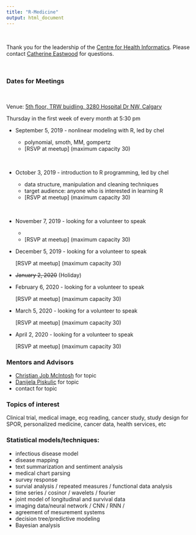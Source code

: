 ```yaml
---
title: "R-Medicine"
output: html_document
---
```


<br>

Thank you for the leadership of the [Centre for Health Informatics](https://cumming.ucalgary.ca/centres/centre-health-informatics){target="_blank"}.  Please contact [Catherine Eastwood](mailto:caeastwo@ucalgary.ca) for questions.

<br>

### Dates for Meetings

<br>

Venue: [5th floor, TRW buidling, 3280 Hospital Dr NW, Calgary](https://cumming.ucalgary.ca/centres/centre-health-informatics/about/space){target="_blank"}

Thursday in the first week of every month at 5:30 pm 
<br>

* September 5, 2019 - nonlinear modeling with R, led by chel  

    + polynomial, smoth, MM, gompertz
    + [RSVP at meetup] (maximum capacity 30)

<br>

* October 3, 2019 - introduction to R programming, led by chel 

    + data structure, manipulation and cleaning techniques
    + target audience: anyone who is interested in learning R 
    + [RSVP at meetup] (maximum capacity 30)

<br>

* November 7, 2019 - looking for a volunteer to speak

    + 
    + [RSVP at meetup] (maximum capacity 30)
<br>

* December 5, 2019 - looking for a volunteer to speak

    [RSVP at meetup] (maximum capacity 30)
<br>

* ~~January 2, 2020~~ (Holiday) 

* February 6, 2020 - looking for a volunteer to speak  

    [RSVP at meetup] (maximum capacity 30)
<br>

* March 5, 2020 - looking for a volunteer to speak

    [RSVP at meetup] (maximum capacity 30)
<br>

* April 2, 2020  - looking for a volunteer to speak 

    [RSVP at meetup] (maximum capacity 30)
<br>

<!-- Student Presentation from DataSci Program -->


### Mentors and Advisors  

* [Christian Job McIntosh](mailto:) for topic 
* [Danijela Piskulic](mailto:) for topic 
* contact for topic 


### Topics of interest

Clinical trial, medical image, ecg reading,  cancer study, study design for SPOR, personalized medicine, cancer data, health services, etc 

### Statistical models/techniques:
  + infectious disease model
  + disease mapping 
  + text summarization and sentiment analysis 
  + medical chart parsing 
  + survey response
  + survial analysis / repeated measures / functional data analysis 
  + time series / cosinor / wavelets / fourier  
  + joint model of longitudinal and survival data 
  + imaging data/neural network / CNN / RNN / 
  + agreement of mesurement systems
  + decision tree/predictive modeling 
  + Bayesian analysis 
  
